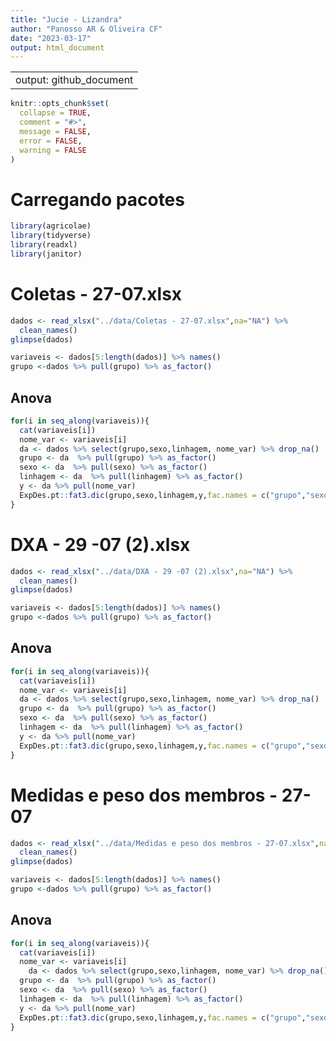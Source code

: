 ```yaml
---
title: "Jucie - Lizandra"
author: "Panosso AR & Oliveira CF"
date: "2023-03-17"
output: html_document
---
```

---
output: github_document
---

<!-- README.md is generated from README.Rmd. Please edit that file -->

```r
knitr::opts_chunk$set(
  collapse = TRUE,
  comment = "#>",
  message = FALSE,
  error = FALSE,
  warning = FALSE
)
```

# Carregando pacotes
```r
library(agricolae)
library(tidyverse)
library(readxl)
library(janitor)
```

# Coletas - 27-07.xlsx
```r
dados <- read_xlsx("../data/Coletas - 27-07.xlsx",na="NA") %>% 
  clean_names()
glimpse(dados)
```

```r
variaveis <- dados[5:length(dados)] %>% names()
grupo <-dados %>% pull(grupo) %>% as_factor()
```

## Anova

```r
for(i in seq_along(variaveis)){
  cat(variaveis[i])
  nome_var <- variaveis[i]
  da <- dados %>% select(grupo,sexo,linhagem, nome_var) %>% drop_na()
  grupo <- da  %>% pull(grupo) %>% as_factor()
  sexo <- da  %>% pull(sexo) %>% as_factor()
  linhagem <- da  %>% pull(linhagem) %>% as_factor()
  y <- da %>% pull(nome_var)
  ExpDes.pt::fat3.dic(grupo,sexo,linhagem,y,fac.names = c("grupo","sexo","linhagem"),sigT = .1, sigF = .1)
}
```


# DXA - 29 -07 (2).xlsx
```r
dados <- read_xlsx("../data/DXA - 29 -07 (2).xlsx",na="NA") %>% 
  clean_names()
glimpse(dados)
```

```r
variaveis <- dados[5:length(dados)] %>% names()
grupo <-dados %>% pull(grupo) %>% as_factor()
```

## Anova

```r
for(i in seq_along(variaveis)){
  cat(variaveis[i])
  nome_var <- variaveis[i]
  da <- dados %>% select(grupo,sexo,linhagem, nome_var) %>% drop_na()
  grupo <- da  %>% pull(grupo) %>% as_factor()
  sexo <- da  %>% pull(sexo) %>% as_factor()
  linhagem <- da  %>% pull(linhagem) %>% as_factor()
  y <- da %>% pull(nome_var)
  ExpDes.pt::fat3.dic(grupo,sexo,linhagem,y,fac.names = c("grupo","sexo","linhagem"),sigT = .1, sigF = .1)
}
```


# Medidas e peso dos membros - 27-07
```r
dados <- read_xlsx("../data/Medidas e peso dos membros - 27-07.xlsx",na="NA") %>% 
  clean_names()
glimpse(dados)
```

```r
variaveis <- dados[5:length(dados)] %>% names()
grupo <-dados %>% pull(grupo) %>% as_factor()
```

## Anova

```r
for(i in seq_along(variaveis)){
  cat(variaveis[i])
  nome_var <- variaveis[i]
    da <- dados %>% select(grupo,sexo,linhagem, nome_var) %>% drop_na()
  grupo <- da  %>% pull(grupo) %>% as_factor()
  sexo <- da  %>% pull(sexo) %>% as_factor()
  linhagem <- da  %>% pull(linhagem) %>% as_factor()
  y <- da %>% pull(nome_var)
  ExpDes.pt::fat3.dic(grupo,sexo,linhagem,y,fac.names = c("grupo","sexo","linhagem"),sigT = .1, sigF = .1)
}
```
